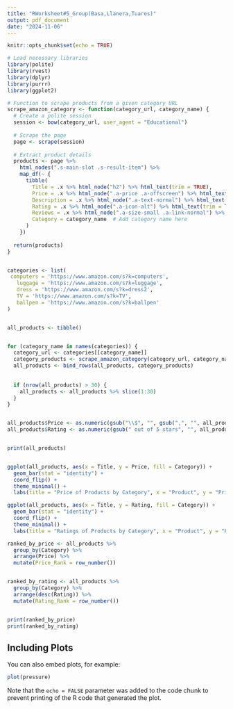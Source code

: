 ```yaml
---
title: "RWorksheet#5_Group(Basa,Llanera,Tuares)"
output: pdf_document
date: "2024-11-06"
---
```


```r
knitr::opts_chunk$set(echo = TRUE)
```
```r
# Load necessary libraries
library(polite)
library(rvest)
library(dplyr)
library(purrr)
library(ggplot2)

# Function to scrape products from a given category URL
scrape_amazon_category <- function(category_url, category_name) {
  # Create a polite session
  session <- bow(category_url, user_agent = "Educational")
 
  # Scrape the page
  page <- scrape(session)
 
  # Extract product details
  products <- page %>%
    html_nodes(".s-main-slot .s-result-item") %>%
    map_df(~ {
      tibble(
        Title = .x %>% html_node("h2") %>% html_text(trim = TRUE),
        Price = .x %>% html_node(".a-price .a-offscreen") %>% html_text(trim = TRUE),
        Description = .x %>% html_node(".a-text-normal") %>% html_text(trim = TRUE),
        Rating = .x %>% html_node(".a-icon-alt") %>% html_text(trim = TRUE),
        Reviews = .x %>% html_node(".a-size-small .a-link-normal") %>% html_text(trim = TRUE),
        Category = category_name  # Add category name here
      )
    })
 
  return(products)
}


categories <- list(
 computers = 'https://www.amazon.com/s?k=computers',
   luggage = 'https://www.amazon.com/s?k=luggage',
   dress = 'https://www.amazon.com/s?k=dress2',
   TV = 'https://www.amazon.com/s?k=TV',
   ballpen = 'https://www.amazon.com/s?k=ballpen'
)


all_products <- tibble()


for (category_name in names(categories)) {
  category_url <- categories[[category_name]]
  category_products <- scrape_amazon_category(category_url, category_name)
  all_products <- bind_rows(all_products, category_products)
 
 
  if (nrow(all_products) > 30) {
    all_products <- all_products %>% slice(1:30)
  }
}


all_products$Price <- as.numeric(gsub("\\$", "", gsub(",", "", all_products$Price)))
all_products$Rating <- as.numeric(gsub(" out of 5 stars", "", all_products$Rating))


print(all_products)


ggplot(all_products, aes(x = Title, y = Price, fill = Category)) +
  geom_bar(stat = "identity") +
  coord_flip() +
  theme_minimal() +
  labs(title = "Price of Products by Category", x = "Product", y = "Price ($)")

ggplot(all_products, aes(x = Title, y = Rating, fill = Category)) +
  geom_bar(stat = "identity") +
  coord_flip() +
  theme_minimal() +
  labs(title = "Ratings of Products by Category", x = "Product", y = "Rating (out of 5)")

ranked_by_price <- all_products %>%
  group_by(Category) %>%
  arrange(Price) %>%
  mutate(Price_Rank = row_number())


ranked_by_rating <- all_products %>%
  group_by(Category) %>%
  arrange(desc(Rating)) %>%
  mutate(Rating_Rank = row_number())


print(ranked_by_price)
print(ranked_by_rating)
```





## Including Plots

You can also embed plots, for example:

```r
plot(pressure)
```

Note that the `echo = FALSE` parameter was added to the code chunk to prevent printing of the R code that generated the plot.
